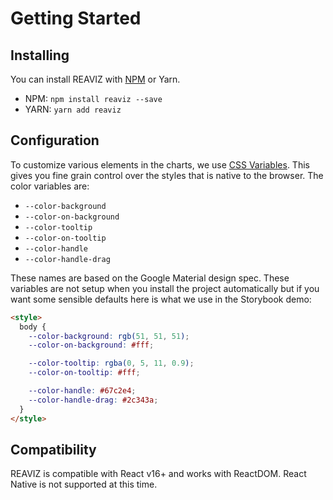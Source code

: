 
<Meta title="Docs/Getting Started/Quick Start" />

# Getting Started

## Installing

You can install REAVIZ with [NPM](https://www.npmjs.com/package/reaviz) or Yarn.

- NPM: `npm install reaviz --save`
- YARN: `yarn add reaviz`

## Configuration

To customize various elements in the charts,
we use [CSS Variables](https://developer.mozilla.org/en-US/docs/Web/CSS/Using_CSS_variables).
This gives you fine grain control over the styles
that is native to the browser. The color variables are:

- `--color-background`
- `--color-on-background`
- `--color-tooltip`
- `--color-on-tooltip`
- `--color-handle`
- `--color-handle-drag`

These names are based on the Google Material design spec. These variables
are not setup when you install the project automatically but if you want
some sensible defaults here is what we use in the Storybook demo:

```html
<style>
  body {
    --color-background: rgb(51, 51, 51);
    --color-on-background: #fff;

    --color-tooltip: rgba(0, 5, 11, 0.9);
    --color-on-tooltip: #fff;

    --color-handle: #67c2e4;
    --color-handle-drag: #2c343a;
  }
</style>
```

## Compatibility

REAVIZ is compatible with React v16+ and works with ReactDOM. React Native is not supported at this time.

